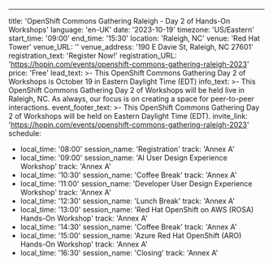 ---
title: 'OpenShift Commons Gathering Raleigh - Day 2 of Hands-On Workshops'
language: 'en-UK'
date: '2023-10-19'
timezone: 'US/Eastern'
start_time: '09:00'
end_time: '15:30'
location: 'Raleigh, NC'
venue: 'Red Hat Tower'
venue_URL: ''
venue_address: '190 E Davie St, Raleigh, NC 27601'
registration_text: 'Register Now!'
registration_URL: 'https://hopin.com/events/openshift-commons-gathering-raleigh-2023'
price: 'Free'
lead_text: >-
  This OpenShift Commons Gathering Day 2 of Workshops is October 19 in Eastern Daylight Time (EDT)
info_text: >-
  This OpenShift Commons Gathering Day 2 of Workshops will be held live in Raleigh, NC. As always, our focus is on creating a space for peer-to-peer interactions.
event_footer_text: >-
  This OpenShift Commons Gathering Day 2 of Workshops will be held on Eastern Daylight Time (EDT).
invite_link: 'https://hopin.com/events/openshift-commons-gathering-raleigh-2023'
schedule:
  - local_time: '08:00'
    session_name: 'Registration'
    track: 'Annex A'
  - local_time: '09:00'
    session_name: 'AI User Design Experience Workshop'
    track: 'Annex A'
  - local_time: '10:30'
    session_name: 'Coffee Break'
    track: 'Annex A'
  - local_time: '11:00'
    session_name: 'Developer User Design Experience Workshop'
    track: 'Annex A'
  - local_time: '12:30'
    session_name: 'Lunch Break'
    track: 'Annex A'
  - local_time: '13:00'
    session_name: 'Red Hat OpenShift on AWS (ROSA) Hands-On Workshop'
    track: 'Annex A'
  - local_time: '14:30'
    session_name: 'Coffee Break'
    track: 'Annex A'
  - local_time: '15:00'
    session_name: 'Azure Red Hat OpenShift (ARO) Hands-On Workshop'
    track: 'Annex A'
  - local_time: '16:30'
    session_name: 'Closing'
    track: 'Annex A'

